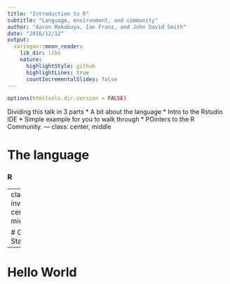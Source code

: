 ```yaml
---
title: "Introduction to R"
subtitle: "Language, environment, and community"
author: "Aaron Makabuya, Ian Franz, and John David Smith"
date: "2016/12/12"
output:
  xaringan::moon_reader:
    lib_dir: libs
    nature:
      highlightStyle: github
      highlightLines: true
      countIncrementalSlides: false
---
```


```r
options(htmltools.dir.version = FALSE)
```

Dividing this talk in 3 parts
* A bit about the language
* Intro to the Rstudio IDE
* Simple example for you to walk through
* POinters to the R Community.
---
class: center, middle

# The language

### R

---
class: inverse, center, middle

# Get Started

---

# Hello World

